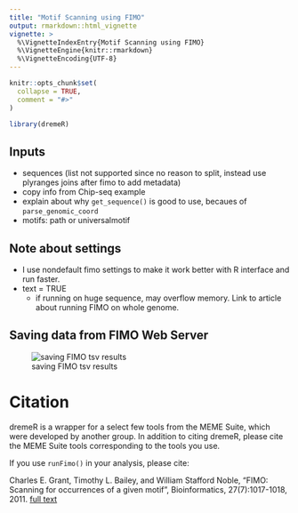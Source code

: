 ```yaml
---
title: "Motif Scanning using FIMO"
output: rmarkdown::html_vignette
vignette: >
  %\VignetteIndexEntry{Motif Scanning using FIMO}
  %\VignetteEngine{knitr::rmarkdown}
  %\VignetteEncoding{UTF-8}
---
```


```r
knitr::opts_chunk$set(
  collapse = TRUE,
  comment = "#>"
)
```

```r
library(dremeR)
```

## Inputs
 - sequences (list not supported since no reason to split, instead use plyranges joins after fimo to add metadata)
  - copy info from Chip-seq example
  - explain about why `get_sequence()` is good to use, becaues of `parse_genomic_coord`
 - motifs: path or universalmotif
 
## Note about settings 
  - I use nondefault fimo settings to make it work better with R interface and run faster.
  - text = TRUE
    - if running on huge sequence, may overflow memory. Link to article about running FIMO on whole genome.

## Saving data from FIMO Web Server
![saving FIMO tsv results](save_fimo.png)

# Citation

dremeR is a wrapper for a select few tools from the MEME Suite, which were
developed by another group. In addition to citing dremeR, please cite the MEME
Suite tools corresponding to the tools you use.

If you use `runFimo()` in your analysis, please cite:

Charles E. Grant, Timothy L. Bailey, and William Stafford Noble, "FIMO: Scanning for occurrences of a given motif", Bioinformatics, 27(7):1017-1018, 2011. [full text](http://bioinformatics.oxfordjournals.org/content/early/2011/02/16/bioinformatics.btr064.full)

